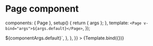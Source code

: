 
<Meta id="vue-page" title="Vue.js Component/Page" component={Page} />

# Page component

  components: { Page },
  setup() {
    return { args };
  },
  template: `<Page v-bind="args">${args.default}</Page>`,
});

<Canvas>
  <Story
    name="Page component"
    args={componentArgs}
    parameters={{
      docs: {
        source: {
          code: `<Page>${componentArgs.default}</Page>`,
        },
      },
    }}
  >
    {Template.bind({})}
  </Story>
</Canvas>

<ArgsTable of={Page} />
